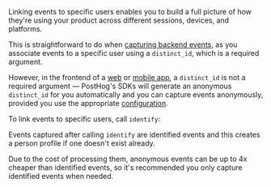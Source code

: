 Linking events to specific users enables you to build a full picture of how they're using your product across different sessions, devices, and platforms. 

This is straightforward to do when [capturing backend events](/docs/product-analytics/capture-events?tab=Node.js), as you associate events to a specific user using a `distinct_id`, which is a required argument. 

However, in the frontend of a [web](/docs/libraries/js/features#capturing-events) or [mobile app](/docs/libraries/ios#capturing-events), a `distinct_id` is not a required argument — PostHog's SDKs will generate an anonymous `distinct_id` for you automatically and you can capture events anonymously, provided you use the appropriate [configuration](/docs/libraries/js/features#capturing-anonymous-events).

To link events to specific users, call `identify`:


<IdentifyFrontendCode />

Events captured after calling `identify` are identified events and this creates a person profile if one doesn't exist already.

Due to the cost of processing them, anonymous events can be up to 4x cheaper than identified events, so it's recommended you only capture identified events when needed.
